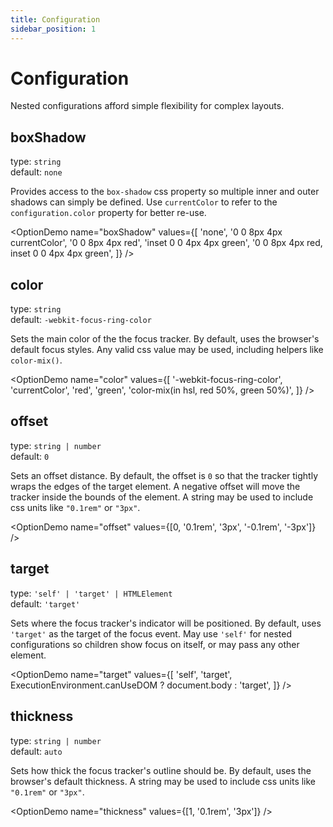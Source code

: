 ```yaml
---
title: Configuration
sidebar_position: 1
---
```



# Configuration

Nested configurations afford simple flexibility for complex layouts.

## boxShadow

type: `string`\
default: `none`

Provides access to the `box-shadow` css property so multiple inner and outer shadows can simply be defined. Use `currentColor` to refer to the `configuration.color` property for better re-use.

<OptionDemo
  name="boxShadow"
  values={[
    'none',
    '0 0 8px 4px currentColor',
    '0 0 8px 4px red',
    'inset 0 0 4px 4px green',
    '0 0 8px 4px red, inset 0 0 4px 4px green',
  ]}
/>

## color

type: `string`\
default: `-webkit-focus-ring-color`

Sets the main color of the the focus tracker. By default, uses the browser's default focus styles. Any valid css value may be used, including helpers like `color-mix()`.

<OptionDemo
  name="color"
  values={[
    '-webkit-focus-ring-color',
    'currentColor',
    'red',
    'green',
    'color-mix(in hsl, red 50%, green 50%)',
  ]}
/>

## offset

type: `string | number`\
default: `0`

Sets an offset distance. By default, the offset is `0` so that the tracker tightly wraps the edges of the target element. A negative offset will move the tracker inside the bounds of the element. A string may be used to include css units like `"0.1rem"` or `"3px"`.

<OptionDemo name="offset" values={[0, '0.1rem', '3px', '-0.1rem', '-3px']} />

## target

type: `'self' | 'target' | HTMLElement`\
default: `'target'`

Sets where the focus tracker's indicator will be positioned. By default, uses `'target'` as the target of the focus event. May use `'self'` for nested configurations so children show focus on itself, or may pass any other element.

<OptionDemo
  name="target"
  values={[
    'self',
    'target',
    ExecutionEnvironment.canUseDOM ? document.body : 'target',
  ]}
/>

## thickness

type: `string | number`\
default: `auto`

Sets how thick the focus tracker's outline should be. By default, uses the browser's default thickness. A string may be used to include css units like `"0.1rem"` or `"3px"`.

<OptionDemo name="thickness" values={[1, '0.1rem', '3px']} />
